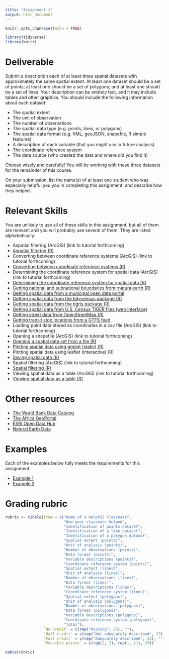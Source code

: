 ```yaml
---
title: "Assignment 1"
output: html_document
---
```


```r
knitr::opts_chunk$set(echo = TRUE)

library(tidyverse)
library(knitr)
```

# Deliverable

Submit a description each of at least three spatial datasets with approximately 
the same spatial extent. At least one dataset should be a set of points; at least 
one should be a set of polygons; and at least one should be a set of lines. Your 
description can be entirely text, and it may include tables and other graphics. 
You should include the following information about each dataset:

* The spatial extent
* The unit of observation
* The number of observations
* The spatial data type (e.g. points, lines, or polygons)
* The spatial data format (e.g. KML, geoJSON, shapefile, R simple features)
* A description of each variable (that you might use in future analysis)
* The coordinate reference system
* The data source (who created the data and where did you find it)

Choose wisely and carefully! You will be working with these three 
datasets for the remainder of this course.

On your submission, list the name(s) of at least one student who was 
especially helpful you you in completing this assignment, and describe 
how they helped.

# Relevant Skills

You are unlikely to use all of these skills in this assignment, but all 
of them are relevant and you will probably use several of them. They are
listed alphabetically.

* Aspatial filtering (ArcGIS) (link to tutorial forthcoming)
* [Aspatial filtering (R)](https://c-voulgaris.github.io/VIS-2128-F22/a1-files/skill-aspatial-filter.html){target="_blank"}
* Converting between coordinate reference systems (ArcGIS) (link to tutorial forthcoming)
* [Converting between coordinate reference systems (R)](https://c-voulgaris.github.io/VIS-2128-F22/a1-files/skill-convert-crs.html){target="_blank"}
* Determining the coordinate reference system for spatial data (ArcGIS) (link to tutorial forthcoming)
* [Determining the coordinate reference system for spatial data (R)](https://c-voulgaris.github.io/VIS-2128-F22/a1-files/skill-get-crs.html){target="_blank"}
* [Getting national and subnational boundaries from rnaturalearth (R)](https://c-voulgaris.github.io/VIS-2128-F22/a1-files/skill-rnaturalearth.html){target="_blank"}
* [Getting spatial data from a municipal open data portal](https://harvard.zoom.us/rec/play/J2QqcFKKvWv6MuPYGof2qnIYPXkc3ZJAVymlYITcFQ-t9IC4TDu-pFBoRcUTat3s0LtVx-qKNrSeHNcS.TOsORH6w8UnLGQRb?autoplay=true&startTime=1600374226000){target="_blank"}
* [Getting spatial data from the tidycensus package (R)](https://c-voulgaris.github.io/VIS-2128-F22/a1-files/skill-tidycensus.html){target="_blank"}
* [Getting spatial data from the tigris package (R)](https://c-voulgaris.github.io/VIS-2128-F22/a1-files/skill-tigris.html){target="_blank"}
* [Getting spatial data from U.S. Census TIGER files (web interface)](https://harvard.zoom.us/rec/play/QV2SCI71O-N_cgWLR0k0BMTb_WeldF-C4CaEhNxOcpJ7HcdM5nv3g1Lmv_nyqQ7XOboT2HWXhRkJblNA.Gd0LSXr6MkFzVIYC?startTime=1602525515000){target="_blank"}
* [Getting street data from OpenStreetMap (R)](https://c-voulgaris.github.io/VIS-2128-F22/a1-files/skill-load-osm-data.html){target="_blank"}
* [Getting transit stop locations from a GTFS feed](https://c-voulgaris.github.io/VIS-2128-F22/a1-files/skill-get-gtfs-data.html){target="_blank"}
* Loading point data stored as coordinates in a csv file (ArcGIS) (link to tutorial forthcoming)
* Opening a shapefile (ArcGIS) (link to tutorial forthcoming)
* [Opening a spatial data set from a file (R)](https://c-voulgaris.github.io/VIS-2128-F22/a1-files/skill-open-file.html){target="_blank"}
* [Plotting spatial data using ggplot (static) (R)](https://c-voulgaris.github.io/VIS-2128-F22/a1-files/skill-ggplot-map.html){target="_blank"}
* Plotting spatial data using leaflet (interactive) (R)
* [Saving spatial data (R)](https://c-voulgaris.github.io/VIS-2128-F22/a1-files/skill-save-spatial-data.html){target="_blank"}
* Spatial filtering (ArcGIS)  (link to tutorial forthcoming)
* [Spatial filtering (R)](https://c-voulgaris.github.io/VIS-2128-F22/a1-files/skill-aspatial-filter.html){target="_blank"}
* Viewing spatial data as a table (ArcGIS) (link to tutorial forthcoming)
* [Viewing spatial data as a table (R)](https://c-voulgaris.github.io/VIS-2128-F22/a1-files/skill-view-dataframe.html){target="_blank"}

# Other resources

* [The World Bank Data Catalog](https://datacatalog.worldbank.org/home){target="_blank"}
* [The Africa GeoPortal](https://www.africageoportal.com/){target="_blank"}
* [ESRI Open Data Hub](https://hub.arcgis.com/search){target="_blank"}
* [Natural Earth Data](https://www.naturalearthdata.com/){target="_blank"}

# Examples

Each of the examples below fully meets the requirements for this assignment.

* [Example 1](https://c-voulgaris.github.io/VIS-2128-F22/a1-files/examples/slo-example.pdf){target="_blank"}
* [Example 2](https://c-voulgaris.github.io/VIS-2128-F22/a1-files/examples/africa-example.html){target="_blank"}

# Grading rubric

```r
rubric <- tibble(Item = c("Name of a helpful classmate",
                          "How your classmate helped",
                          "Identification of points dataset",
                          "Identification of a line dataset",
                          "Identification of a polygon dataset",
                          "Spatial extent (points)",
                          "Unit of analysis (points)",
                          "Number of observations (points)",
                          "Data format (points)",
                          "Variable descriptions (points)",
                          "Coordinate reference system (points)",
                          "Spatial extent (lines)",
                          "Unit of analysis (lines)",
                          "Number of observations (lines)",
                          "Data format (lines)",
                          "Variable descriptions (lines)",
                          "Coordinate reference system (lines)",
                          "Spatial extent (polygons)",
                          "Unit of analysis (polygons)",
                          "Number of observations (polygons)",
                          "Data format (polygons)",
                          "Variable descriptions (polygons)",
                          "Coordinate reference system (polygons)",
                          "Total"),
                 `No credit` = c(rep("Missing", 23), ""),
                 `Half credit` = c(rep("Not adequately described", 23), ""),
                 `Full credit` = c(rep("Adequately described", 23), ""),
                 `Possible points` = c(rep(2, 2), rep(1, 21), 25))

kable(rubric)
```
